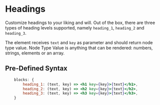 
# Headings

Customize headings to your liking and will. Out of the box, there are three types of heading levels supported, namely `heading_1`, `heading_2` and `heading_3`.

The element receives `text` and `key` as parameter and should return node type value.
<Callout type="info" emoji="ℹ️">
  Node Type Value is anything that can be rendered: numbers, strings, elements or an array.
</Callout>

## Pre-Defined Syntax

```jsx
	blocks: {
		heading_1: (text, key) => <h1 key={key}>{text}</h1>,
		heading_2: (text, key) => <h2 key={key}>{text}</h2>,
		heading_3: (text, key) => <h3 key={key}>{text}</h3>,
	}
```
